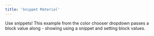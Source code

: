 ```yaml
---
title: 'Snippet Material'
---
```


Use snippets! This example from the color chooser dropdown passes a block value
along - showing using a snippet and setting block values.

<code src="./SnippetMaterial.tsx" />
